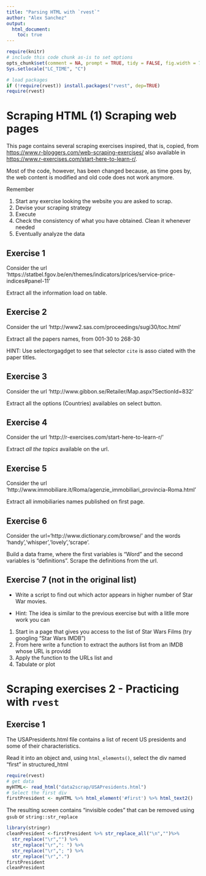 ---
title: "Parsing HTML with `rvest`"
author: "Alex Sanchez"
output: 
  html_document:
    toc: true
---

```{r setup, include=FALSE, echo=FALSE}
require(knitr)
# include this code chunk as-is to set options
opts_chunk$set(comment = NA, prompt = TRUE, tidy = FALSE, fig.width = 7, fig.height = 7,echo = TRUE, message = FALSE, warning = FALSE, cache=FALSE)
Sys.setlocale("LC_TIME", "C")
```

```{r, echo=FALSE, message=FALSE}
# load packages
if (!require(rvest)) install.packages("rvest", dep=TRUE)
require(rvest)
```

# Scraping HTML (1) Scraping web pages

This page contains several scraping exercises inspired, that is, copied, from [https://www.r-bloggers.com/web-scraping-exercises/](Web Scraping Exercises) also available in [https://www.r-exercises.com/start-here-to-learn-r/](https://www.r-exercises.com/start-here-to-learn-r/).

Most of the code, however, has been changed because, as time goes by, the web content is modified and old code does not work anymore.

Remember

1. Start any exercise looking the website you are asked to scrap.
2. Devise your scraping strategy
3. Execute
4. Check the consistency of what you have obtained. Clean it whenever needed
5. Eventually analyze the data

## Exercise 1

Consider the url 'https://statbel.fgov.be/en/themes/indicators/prices/service-price-indices#panel-11'

Extract all the information load on table.


## Exercise 2

Consider the url 'http://www2.sas.com/proceedings/sugi30/toc.html'

Extract all the papers names, from 001-30 to 268-30

HINT: Use selectorgagdget to see that selector `cite` is asso ciated with the paper titles.


## Exercise 3

Consider the url 'http://www.gibbon.se/Retailer/Map.aspx?SectionId=832'

Extract all the options (Countries) availables on select button.


## Exercise 4

Consider the url 'http://r-exercises.com/start-here-to-learn-r/'

Extract *all the topics* available on the url.

## Exercise 5

Consider the url 'http://www.immobiliare.it/Roma/agenzie_immobiliari_provincia-Roma.html'

Extract all inmobiliaries names published on first page.

## Exercise 6

Consider the url='http://www.dictionary.com/browse/' and the words 'handy','whisper','lovely','scrape'.

Build a data frame, where the first variables is "Word" and the second variables is "definitions". Scrape the definitions from the url.

## Exercise 7 (not in the original list)

- Write a script to find out which actor appears in  higher number of Star War movies.

- Hint: The idea is similar to the previous exercise but with a litlle more work you can 

1. Start in a page that gives you access to the list of Star Wars Films (try googling "Star Wars IMDB")
2. From here write a function to extract the authors list from an IMDB whose URL is providd
3. Apply the function to the URLs list and
4. Tabulate or plot

# Scraping exercises 2 - Practicing with `rvest`

## Exercise 1

The USAPresidents.html file contains a list of recent US presidents and some of their characteristics.

Read it into an object and, using `html_elements()`, select the  div named "first" in structured_html

```{r}
require(rvest)
# get data
myHTML<- read_html("data2scrap/USAPresidents.html")
# Select the first div
firstPresident <- myHTML %>% html_element('#first') %>% html_text2()
```

The resulting screen contains "invisible codes" that can be removed using `gsub` or `string::str_replace`

```{r}
library(stringr)
cleanPresident <-firstPresident %>% str_replace_all("\n","")%>%
  str_replace("\r","") %>%   
  str_replace("\r",": ") %>%   
  str_replace("\r","; ") %>% 
  str_replace("\r",".")
firstPresident
cleanPresident
```


